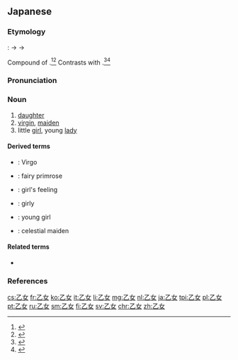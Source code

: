 ==Japanese==
{{ja-kanjitab|おと|め|yomi=k}}

===Etymology===
{{IPAchar|/woto<sub>2</sub>me<sub>1</sub>/}}: {{IPAchar|[wotwome]}} → {{IPAchar|[wotome]}} → {{IPAchar|/otome/}}

Compound of {{compound|lang=ja|sort=おとめ|おと|tr1=oto|pos1=cognate with {{etyl|ojp|-}} verb {{m|ja|復つ}} ''otsu'', “to become young”|女|tr2=me|t2=girl, female}}.<ref name="KDJ">{{R:Kokugo Dai Jiten}}</ref><ref name="DJR">{{R:Daijirin}}</ref> Contrasts with {{m|ja|男|tr=otoko||man|pos=original meaning of “boy”}}.<ref name="KDJ">{{R:Kokugo Dai Jiten}}</ref><ref name="DJR">{{R:Daijirin}}</ref>

===Pronunciation===
{{ja-pron|yomi=k|おとめ|acc=2|acc_ref=DJR}}

===Noun===
{{ja-noun|おとめ|hhira=をとめ}}

# [[daughter]]
# [[virgin]], [[maiden]]
# little [[girl]], young [[lady]]

====Derived terms====
{{der-top}}
* {{ja-r|乙女座|おとめざ}}: Virgo
* {{ja-r|乙女桜|おとめざくら}}: fairy primrose
* {{ja-r|乙女心|おとめごころ}}: girl's feeling
* {{ja-r|乙女チック|おとめ チック}}: girly
* {{ja-r|早乙女|さおとめ}}: young girl
* {{ja-r|天津乙女|あまつおとめ}}: celestial maiden
{{der-bottom}}

====Related terms====
* {{ja-r|少女|しょうじょ}}

===References===
<references/>

[[cs:乙女]]
[[fr:乙女]]
[[ko:乙女]]
[[it:乙女]]
[[li:乙女]]
[[mg:乙女]]
[[nl:乙女]]
[[ja:乙女]]
[[tpi:乙女]]
[[pl:乙女]]
[[pt:乙女]]
[[ru:乙女]]
[[sm:乙女]]
[[fi:乙女]]
[[sv:乙女]]
[[chr:乙女]]
[[zh:乙女]]